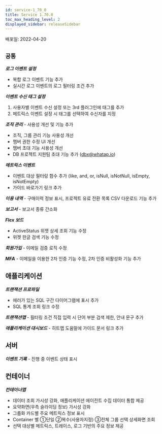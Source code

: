 ```yaml
---
id: service-1_70_0
title: Service 1.70.0
toc_max_heading_level: 2
displayed_sidebar: releaseSidebar
---
```



배포일: 2022-04-20

## `공통`

***로그 이벤트 설정***

- 복합 로그 이벤트 기능 추가
- 실시간 로그 이벤트의 로그 필터링 조건 추가

***이벤트 수신 태그 설정***

1. 사용자별 이벤트 수신 설정 또는 3rd 플러그인에 태그를 추가
2. 메트릭스 이벤트 설정 시 태그를 선택하여 수신자를 지정

***조직 관리*** - 사용성 개선 및 기능 추가

- 조직, 그룹 관리 기능 사용성 개선
- 멤버 권한 수정 UI 개선
- 멤버 초대 기능 사용성 개선
- DB 프로젝트 지원팀 초대 기능 추가 (dbx@whatap.io)

***메트릭스 이벤트*** 

- 이벤트 대상 필터링 함수 추가 (like, and, or, isNull, isNotNull, isEmpty, isNotEmpty)
- 가이드 바로가기 링크 추가 

***이용 내역*** - 구매이력 정보 표시, 프로젝트 유료 전환 목록 CSV 다운로드 기능 추가 

***보고서*** - 보고서 종류 간소화

***Flex 보드***

- ActiveStatus 위젯 상세 조회 기능 수정
- 위젯 한글 검색 기능 수정 

***회원가입*** - 이메일 검증 로직 수정

***MFA*** - 이메일을 이용한 2차 인증 기능 수정, 2차 인증 비활성화 기능 추가

## 애플리케이션

***트랜잭션 프로파일*** 

- 에러가 있는 SQL 구간 다이어그램에 표시 추가
- SQL 통계 조회 링크 수정

***트랜잭션맵*** - 필터링 조건 직접 입력 시 단어 부분 검색 제한, 안내 문구 추가

***애플리케이션 대시보드*** - 히트맵 도움말에 가이드 문서 링크 추가


## 서버

***이벤트 기록*** - 진행 중 이벤트 상태 표시

## 컨테이너

***컨테이너맵***

- 데이터 조회 가시성 강화, 애플리케이션 에이전트 수집 데이터 통합 제공
- 요약화면(우측 슬라이딩 정보) 가시성 강화
- 그룹화 카드별 주요 메트릭스 정보 표시
- Container 별 ①단일 ②복수(사용자지정) ③전체 그룹 선택 상세화면 조회
- 선택 대상별 메트릭스, 트레이스, 로그 기반의 주요 정보 제공
